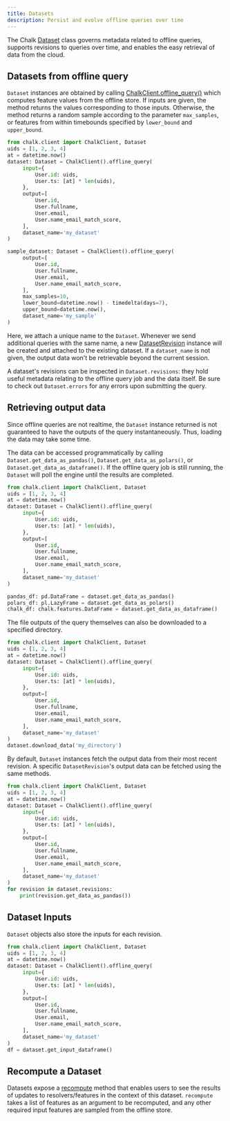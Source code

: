 ```yaml
---
title: Datasets
description: Persist and evolve offline queries over time
---
```


The Chalk [Dataset](/api-docs#Dataset) class governs metadata related to offline queries,
supports revisions to queries over time, and enables the easy retrieval
of data from the cloud.

## Datasets from offline query

`Dataset` instances are obtained by calling [ChalkClient.offline_query()](/api-docs#ChalkClient.offline_query)
which computes feature values from the offline store.
If inputs are given, the method returns the values corresponding to those inputs.
Otherwise, the method returns a random sample according to the parameter `max_samples`,
or features from within timebounds specified by `lower_bound` and `upper_bound`.

```py
from chalk.client import ChalkClient, Dataset
uids = [1, 2, 3, 4]
at = datetime.now()
dataset: Dataset = ChalkClient().offline_query(
     input={
         User.id: uids,
         User.ts: [at] * len(uids),
     },
     output=[
         User.id,
         User.fullname,
         User.email,
         User.name_email_match_score,
     ],
     dataset_name='my_dataset'
)

sample_dataset: Dataset = ChalkClient().offline_query(
     output=[
         User.id,
         User.fullname,
         User.email,
         User.name_email_match_score,
     ],
     max_samples=10,
     lower_bound=datetime.now() - timedelta(days=7),
     upper_bound=datetime.now(),
     dataset_name='my_sample'
)
```

Here, we attach a unique name to the `Dataset`. Whenever we send additional
queries with the same name, a new [DatasetRevision](/api-docs#DatasetRevision) instance will be created
and attached to the existing dataset.
If a `dataset_name` is not given, the output data won't be retrievable beyond the current session.

A dataset's revisions can be inspected in `Dataset.revisions`:
they hold useful metadata relating to the offline query job and the data itself.
Be sure to check out `Dataset.errors` for any errors upon submitting the query.

## Retrieving output data

Since offline queries are not realtime, the `Dataset` instance returned
is not guaranteed to have the outputs of the query instantaneously.
Thus, loading the data may take some time.

The data can be accessed programmatically by calling
`Dataset.get_data_as_pandas()`,  `Dataset.get_data_as_polars()`, or `Dataset.get_data_as_dataframe()`.
If the offline query job is still running, the `Dataset` will poll the engine until the
results are completed.

```py
from chalk.client import ChalkClient, Dataset
uids = [1, 2, 3, 4]
at = datetime.now()
dataset: Dataset = ChalkClient().offline_query(
     input={
         User.id: uids,
         User.ts: [at] * len(uids),
     },
     output=[
         User.id,
         User.fullname,
         User.email,
         User.name_email_match_score,
     ],
     dataset_name='my_dataset'
)

pandas_df: pd.DataFrame = dataset.get_data_as_pandas()
polars_df: pl.LazyFrame = dataset.get_data_as_polars()
chalk_df: chalk.features.DataFrame = dataset.get_data_as_dataframe()
```

The file outputs of the query themselves can also be downloaded to a specified directory.

```py
from chalk.client import ChalkClient, Dataset
uids = [1, 2, 3, 4]
at = datetime.now()
dataset: Dataset = ChalkClient().offline_query(
     input={
         User.id: uids,
         User.ts: [at] * len(uids),
     },
     output=[
         User.id,
         User.fullname,
         User.email,
         User.name_email_match_score,
     ],
     dataset_name='my_dataset'
)
dataset.download_data('my_directory')
```

By default, `Dataset` instances fetch the output data from their most recent revision.
A specific `DatasetRevision`'s output data can be fetched using the same methods.

```py
from chalk.client import ChalkClient, Dataset
uids = [1, 2, 3, 4]
at = datetime.now()
dataset: Dataset = ChalkClient().offline_query(
     input={
         User.id: uids,
         User.ts: [at] * len(uids),
     },
     output=[
         User.id,
         User.fullname,
         User.email,
         User.name_email_match_score,
     ],
     dataset_name='my_dataset'
)
for revision in dataset.revisions:
    print(revision.get_data_as_pandas())
```

## Dataset Inputs

`Dataset` objects also store the inputs for each revision.

```py
from chalk.client import ChalkClient, Dataset
uids = [1, 2, 3, 4]
at = datetime.now()
dataset: Dataset = ChalkClient().offline_query(
     input={
         User.id: uids,
         User.ts: [at] * len(uids),
     },
     output=[
         User.id,
         User.fullname,
         User.email,
         User.name_email_match_score,
     ],
     dataset_name='my_dataset'
)
df = dataset.get_input_dataframe()
```


## Recompute a Dataset

Datasets expose a [recompute](/api-docs#Dataset.recompute) method
that enables users to see the results of updates to resolvers/features in the context of this dataset.
`recompute` takes a list of features as an argument to be recomputed,
and any other required input features are sampled from the offline store.